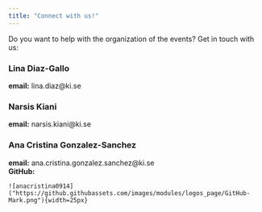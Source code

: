 ```yaml
---
title: "Connect with us!"
---
```


Do you want to help with the organization of the events? Get in touch with us:

### Lina Diaz-Gallo
**email:** lina.diaz@ki.se  

### Narsis Kiani
**email:** narsis.kiani@ki.se  

### Ana Cristina Gonzalez-Sanchez 
**email:** ana.cristina.gonzalez.sanchez@ki.se  
**GitHub:**
<div style="text-align: left;">
    ![anacristina0914]("https://github.githubassets.com/images/modules/logos_page/GitHub-Mark.png"){width=25px}
</div>